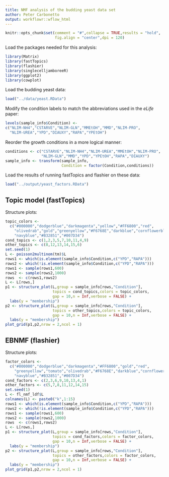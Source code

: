 ```yaml
---
title: NMF analysis of the budding yeast data set
author: Peter Carbonetto
output: workflowr::wflow_html
---
```


```r
knitr::opts_chunk$set(comment = "#",collapse = TRUE,results = "hold",
                      fig.align = "center",dpi = 120)
```

Load the packages needed for this analysis:

```r
library(Matrix)
library(fastTopics)
library(flashier)
library(singlecelljamboreeR)
library(ggplot2)
library(cowplot)
```

Load the budding yeast data:

```r
load("../data/yeast.RData")
```

Modify the condition labels to match the abbreviations used in the
*eLife* paper:

```r
levels(sample_info$Condition) <-
c("NLIM-NH4","CSTARVE","NLIM-GLN","MMEtOH","MMD","NLIM-PRO",
  "NLIM-UREA","YPD","DIAUXY","RAPA","YPEtOH")
```

Reorder the growth conditions in a more logical manner:

```r
conditions <- c("CSTARVE","NLIM-NH4","NLIM-UREA","MMEtOH","NLIM-PRO",
                "NLIM-GLN","MMD","YPD","YPEtOH","RAPA","DIAUXY")
sample_info <- transform(sample_info,
                         Condition = factor(Condition,conditions))
```

Load the results of running fastTopics and flashier on these data:

```r
load("../output/yeast_factors.RData")
```

## Topic model (fastTopics)

Structure plots:

```r
topic_colors <-
  c("#000000","dodgerblue","darkmagenta","yellow","#FF6800","red",
    "olivedrab","gold","greenyellow","#F6768E","darkblue","cornflowerblue",
    "navyblue","#B32851","#007D34")
cond_topics <- c(1,2,3,5,7,10,11,4,9)
other_topics <- c(8,12,13,14,15,6)
set.seed(1)
L <- poisson2multinom(tm)$L
rows1 <- which(is.element(sample_info$Condition,c("YPD","RAPA")))
rows2 <- which(!is.element(sample_info$Condition,c("YPD","RAPA")))
rows1 <- sample(rows1,600)
rows2 <- sample(rows2,1000)
rows  <- c(rows1,rows2)
L <- L[rows,]
p1 <- structure_plot(L,group = sample_info[rows,"Condition"],
                     topics = cond_topics,colors = topic_colors,
					 gap = 10,n = Inf,verbose = FALSE) +
  labs(y = "membership")					 
p2 <- structure_plot(L,group = sample_info[rows,"Condition"],
                     topics = other_topics,colors = topic_colors,
					 gap = 10,n = Inf,verbose = FALSE) +
  labs(y = "membership")					 
plot_grid(p1,p2,nrow = 2,ncol = 1)
```

## EBNMF (flashier)

Structure plots:

```r
factor_colors <-
  c("#000000","dodgerblue","darkmagenta","#FF6800","gold","red",
    "greenyellow","tomato","olivedrab","#F6768E","darkblue","cornflowerblue",
    "navyblue","#B32851","#007D34")
cond_factors <- c(2,3,6,9,10,13,4,1)
other_factors <- c(5,7,8,11,12,14,15)
set.seed(1)
L <- fl_nmf_ldf$L
colnames(L) <- paste0("k",1:15)
rows1 <- which(is.element(sample_info$Condition,c("YPD","RAPA")))
rows2 <- which(!is.element(sample_info$Condition,c("YPD","RAPA")))
rows1 <- sample(rows1,600)
rows2 <- sample(rows2,1000)
rows  <- c(rows1,rows2)
L <- L[rows,]
p1 <- structure_plot(L,group = sample_info[rows,"Condition"],
                     topics = cond_factors,colors = factor_colors,
					 gap = 10,n = Inf,verbose = FALSE) +
  labs(y = "membership")					 
p2 <- structure_plot(L,group = sample_info[rows,"Condition"],
                     topics = other_factors,colors = factor_colors,
					 gap = 10,n = Inf,verbose = FALSE) +
  labs(y = "membership")					 
plot_grid(p1,p2,nrow = 2,ncol = 1)
```
